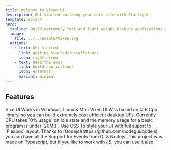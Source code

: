 ```yaml
---
title: Welcome to Vixen UI
description: Get started building your docs site with Starlight.
template: splash
hero:
  tagline: Build extremely fast and light weight Desktop applications with Typescript and CSS Like Styling.
  image:
    file: ../../assets/Vixen.svg
  actions:
    - text: Get started
      link: getting-started/installation/
      icon: right-arrow
    - text: Read the docs
      link: build-application/
      icon: external
      variant: minimal
---
```



## Features

<CardGrid stagger>
	<Card title="Cross Platform" icon="starlight">
		Vixe UI Works in Windows, Linux  & Mac
	</Card>
	<Card title="Ultra efficient" icon="seti:cpp">
		Vixen UI Was based on Qt6 Cpp library, so you can build extremely cost efficient desktop UI's.
		Currently CPU takes `0% usage` on Idle state and the memory usage for a basic program is under `20MB`. 
	</Card>
	<Card title="Style your app With CSS" icon="seti:css">
		Use CSS To style your UI with full suport to `Flexbox` layout.
	</Card>
	<Card title="Native event listener support" icon="seti:config">
		Thanks to [Qodejs](https://github.com/nodegui/qodejs) you can have all the Support for Events from Qt & Nodejs.
	</Card>
	<Card title="Build on top of Typescript" icon="seti:typescript">
		This project was made on Typescript, but if you like to work with JS, you can use it also.
	</Card>
</CardGrid>
